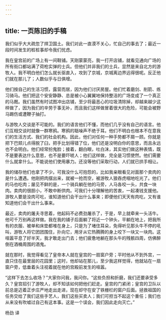 ```yaml
---
---
---
```

title: 一页陈旧的手稿
---




我们似乎大大疏忽了捍卫国土。我们对此一直漠不关心，忙自己的事去了；最近一段时间发生的桩桩事却令我们忧虑。

我在皇宫前的广场上有一间鞋铺。天刚蒙蒙亮，我一打开店铺，就看见通向广场的所有街口都站满了荷枪实弹的士兵。但他们并非我们的士兵，显然是来自北方的游牧人。我不明白他们怎么就长驱直入，攻到了京城，京城离边界远得很呢。反正他们就在那儿了；人数似乎与日俱增。

他们按自己的生活习惯，露营而居，因为他们讨厌房屋。他们忙着磨剑、削箭、练习骑马。他们把这个安安静静、总是被小心翼翼地保持整洁的广场变成了一个真正的马厩。我们虽然有时试图冲出店铺，至少将最恶心的垃圾清除掉，却越来越少这样做了，因为我们的辛劳于事无补，而且我们这样做冒着很大的危险，可能会被野马踢伤或遭鞭子抽打。

与游牧人交谈是不可能的。我们的语言他们不懂，而他们几乎没有自己的语言。他们互相交谈时就像一群寒鸦。寒鸦的聒噪声不绝于耳。他们不明白也根本不在意我们的生活方式、我们的社会机构。因此，他们对任何一种手势都不屑一顾。你就是把下巴颏儿点得脱了臼，把手比划得错了位，他们还是没明白你的意思，而且永远也不会明白。他们经常扮鬼脸；接着，翻白眼，吐白沫，其实他们做这种表情，既不是要表达什么意思，也不是要吓唬人；他们这样做，完全是习惯使然。他们需要什么就拿什么。不能说他们使用暴力。还没等他们采取行动，人们就已拱手相让。

我的储存他们也拿了不少。可我没什么可抱怨的，比如我亲眼看见对面那个卖肉的是什么遭遇。他刚把肉摆出来，就被一抢而空，被游牧人狼吞虎咽地吃光了。他们的马也吃肉；屡见不鲜的是，一个骑兵躺在他的马旁，人马各咬一头，共食一块肉。卖肉的很胆小，不敢中断供肉。可我们十分理解他的苦衷，一起凑钱支援他。游牧人要是没肉可吃，谁知道他们会干出什么事来；即便他们天天有肉吃，又有谁知道他们会干出什么事来。

最近，卖肉的屠夫寻思着，他起码不必费劲屠杀了，于是，早上就牵来一头活牛。他可千万别再这样做。我在我的铺子后面躺了将近一个钟头，平躺在地上，把我所有的衣服、被单和床垫都堆在身上，只是为了堵住耳朵，免得听见那头牛不停的吼叫，游牧人将它团团围住，扑向它，用牙从它热腾腾的身上咬下一块又一块肉。这喧嚣平息了好半天，我才敢走出门去；他们疲惫地躺在那头牛的残骸四周，仿佛醉倒在酒桶周围的酒鬼。

就在那时，我觉得看见了皇帝本人就在皇宫的一扇窗户旁；平时他从不到外宫，一直只住在最里层的花园里；这时，他却站在那儿，至少我这样觉得，他就站在一扇窗户旁，低垂着头注视着就在他的宫殿前发生的喧嚣。

“这样下去怎么收场？”大家你问我，我问你。“这些负担和折磨，我们还要承受多久？皇宫招引了游牧人，却不知该如何把他们赶走。皇宫的门紧闭；皇宫的卫队以前总是迈着正步庄严地走出走进，现在却守在安了铁栅栏的窗户后面。拯救祖国的任务交给了我们这些手艺人，我们这些买卖人；我们可担当不起这个重任；我们也从来没有吹嘘过自己有这本事。这是一个误会，我们因此走向灭亡。”

杨劲 译